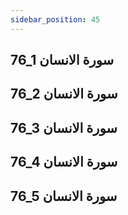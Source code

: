 ```yaml
---
sidebar_position: 45
---
```


## 76_1 سورة الانسان
<YouTube videoId='hTQCHlqcKZg' opts={opts} />

## 76_2 سورة الانسان
<YouTube videoId='ewHFlKUfa0M' opts={opts} />

## 76_3 سورة الانسان
<YouTube videoId='YcPEWa41YYY' opts={opts} />

## 76_4 سورة الانسان
<YouTube videoId='kGJ4-VJMtOw' opts={opts} />

## 76_5 سورة الانسان
<YouTube videoId='abTKLnVFrbk' opts={opts} />
